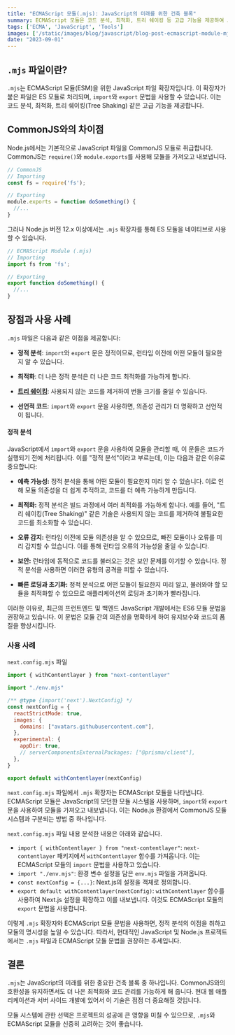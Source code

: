 ```yaml
---
title: "ECMAScript 모듈(.mjs): JavaScript의 미래를 위한 건축 블록"
summary: ECMAScript 모듈은 코드 분석, 최적화, 트리 쉐이킹 등 고급 기능을 제공하여 JavaScript 개발의 효율성과 성능을 높입니다.
tags: ['ECMA', 'JavaScript', 'Tools']
images: ['/static/images/blog/javascript/blog-post-ecmascript-module-mjs.png']
date: "2023-09-01"
---
```

<TOCInline toc={props.toc} asDisclosure />

## `.mjs` 파일이란?

`.mjs`는 ECMAScript 모듈(ESM)을 위한 JavaScript 파일 확장자입니다. 이 확장자가 붙은 파일은 ES 모듈로 처리되며, `import`와 `export` 문법을 사용할 수 있습니다. 이는 코드 분석, 최적화, 트리 쉐이킹(Tree Shaking) 같은 고급 기능을 제공합니다.

## CommonJS와의 차이점

Node.js에서는 기본적으로 JavaScript 파일을 CommonJS 모듈로 취급합니다. CommonJS는 `require()`와 `module.exports`를 사용해 모듈을 가져오고 내보냅니다.

```javascript
// CommonJS
// Importing
const fs = require('fs');

// Exporting
module.exports = function doSomething() {
  //...
}
```

그러나 Node.js 버전 12.x 이상에서는 `.mjs` 확장자를 통해 ES 모듈을 네이티브로 사용할 수 있습니다. 

```javascript
// ECMAScript Module (.mjs)
// Importing
import fs from 'fs';

// Exporting
export function doSomething() {
  //...
}
```

## 장점과 사용 사례

`.mjs` 파일은 다음과 같은 이점을 제공합니다:

- **정적 분석**: `import`와 `export` 문은 정적이므로, 런타임 이전에 어떤 모듈이 필요한지 알 수 있습니다.
  
- **최적화**: 더 나은 정적 분석은 더 나은 코드 최적화를 가능하게 합니다.
  
- [**트리 쉐이킹**](tree-shaking): 사용되지 않는 코드를 제거하여 번들 크기를 줄일 수 있습니다.
  
- **선언적 코드**: `import`와 `export` 문을 사용하면, 의존성 관리가 더 명확하고 선언적이 됩니다.

>
#### 정적 분석

JavaScript에서 `import`와 `export` 문을 사용하여 모듈을 관리할 때, 이 문들은 코드가 실행되기 전에 처리됩니다. 이를 "정적 분석"이라고 부르는데, 이는 다음과 같은 이유로 중요합니다:

- **예측 가능성:**
정적 분석을 통해 어떤 모듈이 필요한지 미리 알 수 있습니다. 이로 인해 모듈 의존성을 더 쉽게 추적하고, 코드를 더 예측 가능하게 만듭니다.

- **최적화:**
정적 분석은 빌드 과정에서 여러 최적화를 가능하게 합니다. 예를 들어, "트리 쉐이킹(Tree Shaking)" 같은 기술은 사용되지 않는 코드를 제거하여 불필요한 코드를 최소화할 수 있습니다.

- **오류 감지:**
런타임 이전에 모듈 의존성을 알 수 있으므로, 빠진 모듈이나 오류를 미리 감지할 수 있습니다. 이를 통해 런타임 오류의 가능성을 줄일 수 있습니다.

- **보안:**
런타임에 동적으로 코드를 불러오는 것은 보안 문제를 야기할 수 있습니다. 정적 분석을 사용하면 이러한 유형의 공격을 피할 수 있습니다.

- **빠른 로딩과 초기화:**
정적 분석으로 어떤 모듈이 필요한지 미리 알고, 불러와야 할 모듈을 최적화할 수 있으므로 애플리케이션의 로딩과 초기화가 빨라집니다.

이러한 이유로, 최근의 프런트엔드 및 백엔드 JavaScript 개발에서는 ES6 모듈 문법을 권장하고 있습니다. 이 문법은 모듈 간의 의존성을 명확하게 하여 유지보수와 코드의 품질을 향상시킵니다.


### 사용 사례

`next.config.mjs` 파일
```javascript
import { withContentlayer } from "next-contentlayer"

import "./env.mjs"

/** @type {import('next').NextConfig} */
const nextConfig = {
  reactStrictMode: true,
  images: {
    domains: ["avatars.githubusercontent.com"],
  },
  experimental: {
    appDir: true,
    // serverComponentsExternalPackages: ["@prisma/client"],
  },
}

export default withContentlayer(nextConfig)
```

`next.config.mjs` 파일에서 `.mjs` 확장자는 ECMAScript 모듈을 나타냅니다. ECMAScript 모듈은 JavaScript의 모던한 모듈 시스템을 사용하며, `import`와 `export` 문을 사용하여 모듈을 가져오고 내보냅니다. 이는 Node.js 환경에서 CommonJS 모듈 시스템과 구분되는 방법 중 하나입니다.

`next.config.mjs` 파일 내용 분석한 내용은 아래와 같습니다.

- `import { withContentlayer } from "next-contentlayer"`: `next-contentlayer` 패키지에서 `withContentlayer` 함수를 가져옵니다. 이는 ECMAScript 모듈의 `import` 문법을 사용하고 있습니다.
- `import "./env.mjs"`: 환경 변수 설정을 담은 `env.mjs` 파일을 가져옵니다.
- `const nextConfig = {...}`: Next.js의 설정을 객체로 정의합니다.
- `export default withContentlayer(nextConfig)`: `withContentlayer` 함수를 사용하여 Next.js 설정을 확장하고 이를 내보냅니다. 이것도 ECMAScript 모듈의 `export` 문법을 사용합니다.

이렇게 `.mjs` 확장자와 ECMAScript 모듈 문법을 사용하면, 정적 분석의 이점을 취하고 모듈의 명시성을 높일 수 있습니다. 따라서, 현대적인 JavaScript 및 Node.js 프로젝트에서는 `.mjs` 파일과 ECMAScript 모듈 문법을 권장하는 추세입니다.

## 결론

`.mjs`는 JavaScript의 미래를 위한 중요한 건축 블록 중 하나입니다. CommonJS와의 호환성을 유지하면서도 더 나은 최적화와 코드 관리를 가능하게 해 줍니다. 현대 웹 애플리케이션과 서버 사이드 개발에 있어서 이 기술은 점점 더 중요해질 것입니다. 

모듈 시스템에 관한 선택은 프로젝트의 성공에 큰 영향을 미칠 수 있으므로, `.mjs`와 ECMAScript 모듈을 신중히 고려하는 것이 좋습니다.

